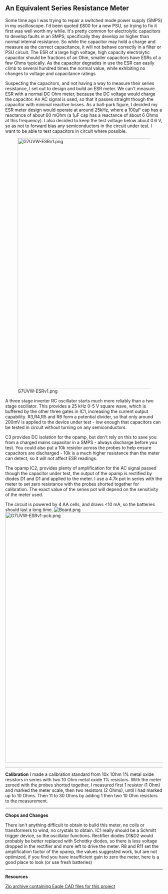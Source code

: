 == An Equivalent Series Resistance Meter ==

Some time ago I was trying to repair a switched mode power supply (SMPS) in my oscilloscope. I'd been quoted £800 for a new PSU, so trying to fix it first was well worth my while.  It's pretty common for electrolytic capacitors to develop faults in an SMPS; specifically they develop an higher than normal internal resistance. So while the capacitor may hold a charge and measure as the correct capacitance, it will not behave correctly in a filter or PSU circuit.  The ESR of a large high voltage, high capacity electrolytic capacitor should be fractions of an Ohm, smaller capacitors have ESRs of a few Ohms typically. As the capacitor degrades in use the ESR can easily climb to several hundred times the normal value, while exhibiting no changes to voltage and capacitance ratings

Suspecting the capacitors, and not having a way to measure their series resistance, I set out to design and build an ESR meter. We can't measure ESR with a normal DC Ohm meter, because the DC voltage would charge the capacitor. An AC signal is used, so that it passes straight though the capacitor with minimal reactive losses. As a ball-park figure, I decided my ESR meter design would operate at around 25kHz, where a 100μF cap has a reactance of about 60 mOhm (a 1μF cap has a reactance of about 6 Ohms at this frequency). I also decided to keep the test voltage below about 0.6 V, so as not to forward bias any semiconductors in the circuit under test. I want to be able to test capacitors in circuit where possible.


[[File:G7UVW-ESRv1.png|thumb|800px]]

A three stage inverter RC oscillator starts much more reliably than a two stage oscillator. This provides a 25 kHz 0-5 V square wave, which is buffered by the other three gates in IC1, increasing the current output capability. R3,R4,R5 and R6 form a potential divider,  so that only around 200mV is applied to the device under test - low enough that capacitors can be tested in circuit without turning on any semiconductors.

C3 provides DC isolation for the opamp, but don't rely on this to save you from a charged mains capacitor in a SMPS - always discharge before you test. You could also put a 10k resistor across the probes to help ensure capacitors are discharged - 10k is a much higher resistance than the meter can detect, so it will not affect ESR readings.

The opamp IC2, provides plenty of amplification for the AC signal passed though the capacitor under test, the output of the opamp is rectified by diodes D1 and D1 and applied to the meter. I use a 4.7k pot in series with the meter to set zero resistance with the probes shorted together for calibration. The exact value of the series pot will depend on the sensitivity of the meter used.

The circuit is powered by 4 AA cells, and draws <10 mA, so the batteries should last a long time.
[[File:Board.png]]
[[File:G7UVW-ESRv1-pcb.png|thumb|800px]]
----
'''Calibration'''
I made a calibration standard from 10x 1Ohm 1% metal oxide resistors in series with two 10 Ohm metal oxide 1% resistors. With the meter zeroed with the probes shorted together, I measured first 1 resistor (1 Ohm) and marked the meter scale, then two resistors (2 Ohms), until I had marked up to 10 Ohms. Then 11 to 30 Ohms by adding 1 then two 10 Ohm resistors to the measurement.
----

'''Chops and Changes'''

There isn't anything difficult to obtain to build this meter, no coils or transformers to wind, no crystals to obtain. IC1 really should be a Schmitt trigger device, so the oscillator functions. Rectifier diodes D1&D2 would probably be better replaced with Schottky diodes, so there is less voltage dropped in the rectifier and more left to drive the meter. R8 and R11 set the amplification factor of the opamp, the values suggested work, but are not optimized, if you find you have insufficient gain to zero the meter, here is a good place to look (or use fresh batteries)


----
'''Resources'''

[[media:ESR_Meter.zip |Zip archive containing Eagle CAD files for this project]]
